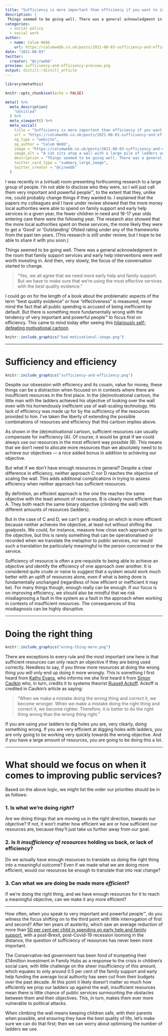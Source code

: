 ```yaml
---
title: "Sufficiency is more important than efficiency if you want to improve public services"
description: |
 Things seemed to be going well. There was a general acknowledgment in the room that family support services and early help interventions were well worth investing in. And then, very slowly, the focus of the conversation started to change.
categories:
  - social policy
  - social work
author:
  - name: Calum Webb
    url: https://calumwebb.co.uk/posts/2021-08-03-sufficiency-and-efficiency
date: "2021-08-03"
twitter:
  creator: "@cjrwebb"
preview: sufficiency-and-efficiency-preview.png
output: distill::distill_article
---
```


```r
library(metathis)

knitr::opts_chunk$set(echo = FALSE)

meta() %>%
  meta_description(
    "Untitled"
  ) %>% 
  meta_viewport() %>% 
  meta_social(
    title = "Sufficiency is more important than efficiency if you want to improve public services",
    url = "https://calumwebb.co.uk/posts/2021-08-03-sufficiency-and-efficiency",
    og_type = "website",
    og_author = "Calum Webb", 
    image = "https://calumwebb.co.uk/posts/2021-08-03-sufficiency-and-efficiency/sufficiency-and-efficiency-card-image.png", 
    image_alt = "A cat sits atop a wall with a large pile of ladders underneath it.", 
    description = "Things seemed to be going well. There was a general acknowledgment in the room that family support services and early help interventions were well worth investing in. And then, very slowly, the focus of the conversation started to change.",
    twitter_card_type = "summary_large_image",
    twitter_creator = "@cjrwebb"
  )

```

I was recently in a (virtual) room presenting forthcoming research to a large group of people. I'm not able to disclose who they were, so I will just call them very important and powerful people™, to the extent that they, unlike me, could probably change things if they wanted to. I explained that the papers my colleagues and I have under review showed that the more money local authorities were able to spend on family support and early help services in a given year, the fewer children in need and 16-17 year olds entering care there were the following year. The research also showed that the more local authorities spent on these services, the more likely they were to get a 'Good' or 'Outstanding' Ofsted rating under any of the frameworks from the past ten years. (This research is still under review, but I hope to be able to share it with you soon.)

Things seemed to be going well. There was a general acknowledgment in the room that family support services and early help interventions were well worth investing in. And then, very slowly, the focus of the conversation started to change. 

> "Yes, we all agree that we need more early help and family support. But we have to make sure that we're using the most effective services with the best quality evidence."

I could go on for the length of a book about the problematic aspects of the term "best quality evidence" or how "effectiveness" is measured, never mind the fact that all public spending is accused of being inefficient by default. But there is something more fundamentally wrong with the tendency of very important and powerful people™ to focus first on efficiency. This came to mind today after seeing this [hilariously self-defeating motivational cartoon](bad-motivational-image.png).

<aside>
```r
knitr::include_graphics("bad-motivational-image.png")
```
</aside>

---

# Sufficiency and efficiency

```r

knitr::include_graphics("sufficiency-and-efficiency.png")

```

Despite our obsession with efficiency and its cousin, value for money, these things can be a distraction when focused on in contexts where there are insufficient resources in the first place. In the (de)motivational cartoon, the little man with the ladders achieved his objective of looking over the wall even with his horrendously inefficient use of wall-scaling technology. His lack of efficiency was made up for by the sufficiency of the resources provided to him. I've taken the liberty of extending the possible combinations of resources and efficiency that this cartoon implies above. 

As shown in the (de)motivational cartoon, sufficient resources can usually compensate for inefficiency (A). Of course, it would be great if we could always use our resources in the most efficient way possible (B). This means that we don't need to allocate more resources than we absolutely need to to achieve our objectives — a nice added bonus in addition to achieving our objective. 

But what if we don't have enough resources in general? Despite a clear difference in efficiency, neither approach C nor D reaches the objective of scaling the wall. This adds additional complications in trying to assess efficiency when neither approach has sufficient resources. 

By definition, an efficient approach is the one the reaches the same objective with the least amount of resources. B is clearly more efficient than A. They both reach the same binary objective (climbing the wall) with different amounts of resources (ladders).

But in the case of C and D, we can't get a reading on which is more efficient because neither achieves the objective, at least not without shifting the goalposts. We could, for instance, measure how close each approach got to the objective, but this is rarely something that can be operationalised or recorded when we translate the metaphor to public services, nor would such a translation be particularly meaningful to the person concerned or the service. 

Sufficiency of resource is often a pre-requisite to being able to achieve an objective and identify the efficiency of one approach over another. It is considered quite crude or naive to suggest that a system would work much better with an uplift of resources alone, even if what is being done is fundamentally unchanged (regardless of how efficient or inefficient it may be). For many things though, enough really can be enough. If our focus is on improving efficiency, we should also be mindful that we risk misdiagnosing a fault in the system as a fault in the approach when working in contexts of insufficient resources. The consequences of this misdiagnosis can be highly disruptive.

---

# Doing the right thing

```r

knitr::include_graphics("wrong-thing-more.png")

```

There are exceptions to every rule and the most important one here is that sufficient resources can only reach an objective if they are being used correctly. Needless to say, if you throw more resources at doing the wrong thing you will only end up doing it more wrongly. This is something I first heard from [Kathy Evans](https://www.childrenengland.org.uk/blog/commissioning-its-time-for-clarity-about-cost-price-and-the-real-effects-of-competition), who informs me she first heard it from [Simon Caulkin](https://www.theguardian.com/business/2006/oct/01/theobserver.observerbusiness5) who, in turn, credits it to systems theorist [Russell Ackoff](https://en.wikipedia.org/wiki/Russell_L._Ackoff). Ackoff is credited in Caulkin's article as saying:

> "When we make a mistake doing the wrong thing and correct it, we become wronger. When we make a mistake doing the right thing and correct it, we become righter. Therefore, it is better to do the right thing wrong than the wrong thing right."

If you are using your ladders to dig holes you are, very clearly, doing something wrong. If you are very efficient at digging holes with ladders, you are only going to be working very quickly towards the wrong objective. And if you have a large amount of resources, you are going to be doing this a lot.

---

# What should we focus on when it comes to improving public services?

Based on the above logic, we might list the order our priorities should be in as follows:

### 1. Is what we're doing *right*?

Are we doing things that are moving us in the right direction, towards our objective? If not, it won't matter how efficient we are or how sufficient our resources are, because they'll just take us further away from our goal.

### 2. Is it _insufficiency of resources_ holding us back, or lack of efficiency?

Do we actually have enough resources to translate us doing the right thing into a meaningful outcome? Even if we made what we are doing more efficient, would our resources be enough to translate that into real change?

### 3. Can what we are doing be made more _efficient_?

If we're doing the right thing, and we have enough resources for it to reach a meaningful objective, can we make it any more efficient?

---

How often, when you speak to very important and powerful people™, do you witness the focus shifting on to the third point with little interrogation of first and second? After ten years of austerity, which saw an average reduction of more than [50 per cent per child in spending on early help and family support](https://www.tandfonline.com/doi/full/10.1080/03003930.2018.1430028), with a post-Brexit, post-Covid-19 recession looming in the distance, the question of sufficiency of resources has never been more important. 

The Conservative-led government has been fond of trumpeting their £14million investment in Family Hubs as a response to the crisis in children's social care, with little challenge on the sheer insufficiency of this amount, which equates to only around 0.5 per cent of the family support and early help funding the average local authority has seen cut from their budgets over the past decade. At this point it likely doesn't matter so much how efficiently we prop our ladders up against the wall, insufficient resources mean there is little chance of public services surmounting the obstacles between them and their objectives. This, in turn, makes them ever more vulnerable to political attacks. 

When climbing the wall means keeping children safe, with their parents when possible, and ensuring they have the best quality of life, let's make sure we can do that first; then we can worry about optimising the number of ladders we use.

